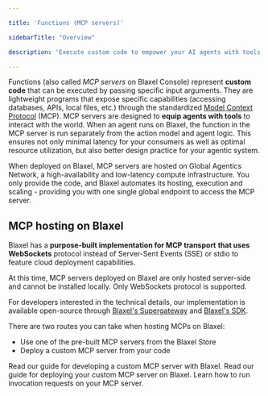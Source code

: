 ```yaml
---

title: 'Functions (MCP servers)'

sidebarTitle: "Overview"

description: 'Execute custom code to empower your AI agents with tools and actions.'

---
```


Functions (also called *MCP servers* on Blaxel Console) represent **custom code** that can be executed by passing specific input arguments. They are lightweight programs that expose specific capabilities (accessing databases, APIs, local files, etc.) through the standardized [Model Context Protocol](https://modelcontextprotocol.io/introduction) (MCP). MCP servers are designed to **equip agents with tools** to interact with the world. When an agent runs on Blaxel, the function in the MCP server is run separately from the action model and agent logic. This ensures not only minimal latency for your consumers as well as optimal resource utilization, but also better design practice for your agentic system.

When deployed on Blaxel, MCP servers are hosted on Global Agentics Network, a high-availability and low-latency compute infrastructure. You only provide the code, and Blaxel automates its hosting, execution and scaling - providing you with one single global endpoint to access the MCP server. 

## MCP hosting on Blaxel

Blaxel has a **purpose-built implementation for MCP transport** **that uses WebSockets** protocol instead of Server-Sent Events (SSE) or stdio to feature cloud deployment capabilities.

At this time, MCP servers deployed on Blaxel are only hosted server-side and cannot be installed locally. Only WebSockets protocol is supported.

<Info>For developers interested in the technical details, our implementation is available open-source through [Blaxel's Supergateway](https://github.com/beamlit/supergateway) and [Blaxel's SDK](https://github.com/beamlit/toolkit/blob/main/sdk-ts/src/functions/mcp.ts).</Info>

There are two routes you can take when hosting MCPs on Blaxel:

- Use one of the pre-built MCP servers from the Blaxel Store
- Deploy a custom MCP server from your code

<Card title="Develop an MCP server" icon="code" href="/Functions/Create-MCP-server">
Read our guide for developing a custom MCP server with Blaxel.
</Card>

<Card title="Host an MCP server on Blaxel" icon="rocket" href="/Functions/Deploy-a-function">
Read our guide for deploying your custom MCP server on Blaxel.
</Card>

<Card title="Connect to an MCP server" icon="bolt" href="/Functions/Invoke-functions">
Learn how to run invocation requests on your MCP server. 
</Card>
